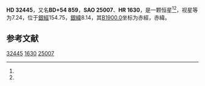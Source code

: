 {{Starbox begin
| name = HD 32445
}}
{{Starbox observe
| epoch = [[J2000.0|J2000.0]]
| constell = {{星座名待查}}<ref name=SIMBAD>{{cite web
 | url=http://simbad.u-strasbg.fr/simbad/sim-id?Ident=HR+1630
 | title =Pulsating variable Star
 | publisher=Centre de Données astronomiques de Strasbourg
 | work=SIMBAD
 | accessdate=2012-07-13}}</ref><ref name=DATA>{{cite web
 | url=http://vizier.u-strasbg.fr/viz-bin/VizieR-5?-out.add=.&-source=5050&-corr=PK=HR&-out.max=9999&HR=1630
 | title=VizieR Detailed Page
 | accessdate=2012-07-13
 | archive-date=2016-03-05
 | archive-url=https://web.archive.org/web/20160305002050/http://vizier.u-strasbg.fr/viz-bin/VizieR-5?-out.add=.&-source=5050&-corr=PK=HR&-out.max=9999&HR=1630
 | dead-url=no
 }}</ref>
| 星官 = 
| ra = {{RA|5|6|22}}<ref name=SIMBAD /><ref name=DATA />
| dec = {{DEC|+54|24|21}}<ref name=SIMBAD /><ref name=DATA />
| appmag_v = 7.24<ref name=SIMBAD /><ref name=DATA />
}}
{{Starbox character
| class = G5<ref name=SIMBAD /><ref name=DATA />
| b-v = <ref name=SIMBAD /><ref name=DATA />
| u-b = <ref name=SIMBAD /><ref name=DATA />
| r-i = <ref name=SIMBAD /><ref name=DATA />
| variable = 
}}
{{Starbox astrometry
| radial_v = 
| prop_mo_ra = 
| parallax = 
| p_error = 
}}
{{Starbox catalog
| names =BD+54 859，[[SAO星表|SAO]] 25007，[[HD星表|HD]] 32445，[[HR星表|HR]] 1630}}
{{Starbox reference |Simbad=HR+1630}}
{{Starbox end}}

'''HD 32445'''，又名'''BD+54 859'''，'''SAO 25007'''、'''HR 1630'''，是一颗恒星<ref name=SIMBAD /><ref name=DATA />，视星等为7.24，位于[[銀道座標系|銀經]]154.75，[[銀道座標系|銀緯]]8.14，其[[B1900.0|B1900.0]]坐标为赤經{{RA|4|58|14.4}}，赤緯{{DEC|+54|8.14|59}}。

== 参考文献 ==
{{reflist}}

{{star-stub}}

[[Category:HD和HDE天體|32445]]
[[Category:HR天體|1630]]
[[Category:SAO天體|25007]]